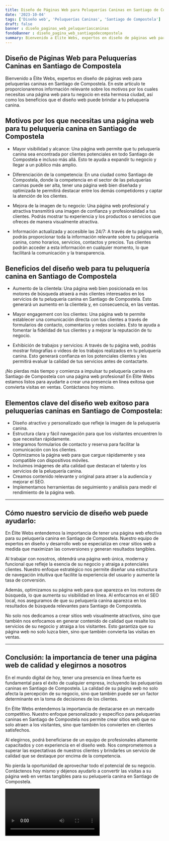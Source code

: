 ```yaml
---
title: Diseño de Páginas Web para Peluquerías Caninas en Santiago de Compostela
date: '2023-10-04'
tags: ['Diseño web', 'Peluquerías Caninas', 'Santiago de Compostela']
draft: false
banner : diseño_paginas_web_peluqueríascaninas
fondoBanner : diseño_pagina_web_santiagodecompostela
summary: Bienvenido a Élite Webs, expertos en diseño de páginas web para peluquerías caninas en Santiago de Compostela. En este artículo te proporcionaremos información relevante sobre los motivos por los cuales necesitas una página web para tu negocio en esta hermosa ciudad, así como los beneficios que el diseño web puede brindar a tu peluquería canina.
---
```


## Diseño de Páginas Web para Peluquerías Caninas en Santiago de Compostela

Bienvenido a Élite Webs, expertos en diseño de páginas web para peluquerías caninas en Santiago de Compostela. En este artículo te proporcionaremos información relevante sobre los motivos por los cuales necesitas una página web para tu negocio en esta hermosa ciudad, así como los beneficios que el diseño web puede brindar a tu peluquería canina.

## Motivos por los que necesitas una página web para tu peluquería canina en Santiago de Compostela

- Mayor visibilidad y alcance: Una página web permite que tu peluquería canina sea encontrada por clientes potenciales en todo Santiago de Compostela e incluso más allá. Esto te ayuda a expandir tu negocio y llegar a un público más amplio.

- Diferenciación de la competencia: En una ciudad como Santiago de Compostela, donde la competencia en el sector de las peluquerías caninas puede ser alta, tener una página web bien diseñada y optimizada te permitirá destacar entre los demás competidores y captar la atención de los clientes.

- Mejora de la imagen de tu negocio: Una página web profesional y atractiva transmitirá una imagen de confianza y profesionalidad a tus clientes. Podrás mostrar tu experiencia y los productos o servicios que ofreces de manera visualmente atractiva.

- Información actualizada y accesible las 24/7: A través de tu página web, podrás proporcionar toda la información relevante sobre tu peluquería canina, como horarios, servicios, contactos y precios. Tus clientes podrán acceder a esta información en cualquier momento, lo que facilitará la comunicación y la transparencia.

## Beneficios del diseño web para tu peluquería canina en Santiago de Compostela

- Aumento de la clientela: Una página web bien posicionada en los motores de búsqueda atraerá a más clientes interesados en los servicios de tu peluquería canina en Santiago de Compostela. Esto generará un aumento en la clientela y, en consecuencia, en las ventas.

- Mayor engagement con los clientes: Una página web te permite establecer una comunicación directa con tus clientes a través de formularios de contacto, comentarios y redes sociales. Esto te ayuda a fomentar la fidelidad de tus clientes y a mejorar la reputación de tu negocio.

- Exhibición de trabajos y servicios: A través de tu página web, podrás mostrar fotografías o videos de los trabajos realizados en tu peluquería canina. Esto generará confianza en los potenciales clientes y les permitirá evaluar la calidad de tus servicios antes de contactarte.

¡No pierdas más tiempo y comienza a impulsar tu peluquería canina en Santiago de Compostela con una página web profesional! En Élite Webs estamos listos para ayudarte a crear una presencia en línea exitosa que convierta visitas en ventas. Contáctanos hoy mismo.

<GifSeo />

<Cta />

## Elementos clave del diseño web exitoso para peluquerías caninas en Santiago de Compostela:

- Diseño atractivo y personalizado que refleje la imagen de la peluquería canina.
- Estructura clara y fácil navegación para que los visitantes encuentren lo que necesitan rápidamente.
- Integramos formularios de contacto y reserva para facilitar la comunicación con los clientes.
- Optimizamos la página web para que cargue rápidamente y sea compatible con dispositivos móviles.
- Incluimos imágenes de alta calidad que destacan el talento y los servicios de la peluquería canina.
- Creamos contenido relevante y original para atraer a la audiencia y mejorar el SEO.
- Implementamos herramientas de seguimiento y análisis para medir el rendimiento de la página web.

---

## Cómo nuestro servicio de diseño web puede ayudarlo:

En Élite Webs entendemos la importancia de tener una página web efectiva para su peluquería canina en Santiago de Compostela. Nuestro equipo de expertos en diseño y desarrollo web se especializa en crear sitios web a medida que maximizan las conversiones y generan resultados tangibles.

Al trabajar con nosotros, obtendrá una página web única, moderna y funcional que refleje la esencia de su negocio y atraiga a potenciales clientes. Nuestro enfoque estratégico nos permite diseñar una estructura de navegación intuitiva que facilite la experiencia del usuario y aumente la tasa de conversión.

Además, optimizamos su página web para que aparezca en los motores de búsqueda, lo que aumenta su visibilidad en línea. Al enfocarnos en el SEO local, nos aseguramos de que su peluquería canina aparezca en los resultados de búsqueda relevantes para Santiago de Compostela.

No solo nos dedicamos a crear sitios web visualmente atractivos, sino que también nos enfocamos en generar contenido de calidad que resalte los servicios de su negocio y atraiga a los visitantes. Esto garantiza que su página web no solo luzca bien, sino que también convierta las visitas en ventas.

---

## Conclusión: la importancia de tener una página web de calidad y elegirnos a nosotros

En el mundo digital de hoy, tener una presencia en línea fuerte es fundamental para el éxito de cualquier empresa, incluyendo las peluquerías caninas en Santiago de Compostela. La calidad de su página web no solo afecta la percepción de su negocio, sino que también puede ser un factor determinante en la toma de decisiones de los clientes.

En Élite Webs entendemos la importancia de destacarse en un mercado competitivo. Nuestro enfoque personalizado y específico para peluquerías caninas en Santiago de Compostela nos permite crear sitios web que no solo atraen a los visitantes, sino que también los convierten en clientes satisfechos.

Al elegirnos, podrá beneficiarse de un equipo de profesionales altamente capacitados y con experiencia en el diseño web. Nos comprometemos a superar las expectativas de nuestros clientes y brindarles un servicio de calidad que se destaque por encima de la competencia.

No pierda la oportunidad de aprovechar todo el potencial de su negocio. Contáctenos hoy mismo y déjenos ayudarlo a convertir las visitas a su página web en ventas tangibles para su peluquería canina en Santiago de Compostela.

<Video />

<CtaBot job='Peluquerías Caninas' city='Santiago de Compostela'/>

<Gmaps query='Santiago de Compostela+españa+maps' />